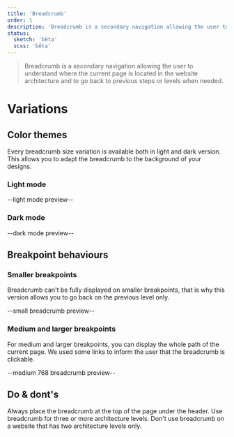 ```yaml
---
title: 'Breadcrumb'
order: 1
description: 'Breadcrumb is a secondary navigation allowing the user to understand where the current page is located in the website architecture and to go back to previous steps or levels when needed.'
status:
  sketch: 'bêta'
  scss: 'bêta'
---
```


> Breadcrumb is a secondary navigation allowing the user to understand where the current page is located in the website architecture and to go back to previous steps or levels when needed.

# Variations

## Color themes

Every breadcrumb size variation is available both in light and dark version. This allows you to adapt the breadcrumb to the background of your designs.

### Light mode

--light mode preview--

### Dark mode

--dark mode preview--

## Breakpoint behaviours

### Smaller breakpoints

Breadcrumb can't be fully displayed on smaller breakpoints, that is why this version allows you to go back on the previous level only.

--small breadcrumb preview--

### Medium and larger breakpoints

For medium and larger breakpoints, you can display the whole path of the current page. We used some links to inform the user that the breadcrumb is clickable.

--medium 768 breadcrumb preview--

## Do & dont's

<HintItem>
  Always place the breadcrumb at the top of the page under the header.
</HintItem>
<HintItem>Use breadcrumb for three or more architecture levels.</HintItem>
<HintItem dont>
  Don't use breadcrumb on a website that has two architecture levels only.
</HintItem>

